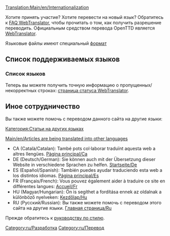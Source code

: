 [[Translation:Main/en/Internationalization]]

Хотите принять участие? Хотите перевести на новый язык? Обратитесь к [http://translator.openttd.org/en/faq FAQ WebTranslator], чтобы прочитать о том, как получить разрешение переводить. Официальным средством перевода OpenTTD является [[Main/en/WebTranslator3|WebTranslator]].

Языковые файлы имеют специальный [[Main/ru/Формат lang-файлов|формат]]

=='''Список поддерживаемых языков'''==

==='''Список языков'''===
Теперь вы можете получить точную информацию о пропущенных/некорректных строках: 
[http://translator.openttd.org/status страница статуса WebTranslator].

=='''Иное сотрудничество'''==
Вы также можете помочь с переводом данного сайта на другие языки:

[[Category/en/Articles in other languages|Категория:Статьи на других языках]]

[[Main/en/Articles are being translated into other languages]]

*CA (Català/Catalan): També pots col·laborar traduïnt aquesta web a altres llengües. [[Main/ca/Pàgina principal|Pàgina principal/Ca]] 
*DE (Deutsch/German): Sie können auch mit der Übersetzung dieser Website in verschiedene Sprachen zu helfen. [[Main/de/Startseite|Startseite/De]]
*ES (Español/Spanish): También puedes ayudar traduciendo esta web a los distintos idiomas. [[Main/es/Página principal|Página principal/Es]]
*FR (Français/French): Vous pouvez également aider à traduire ce site en différentes langues: [[Main/fr/Accueil|Accueil/Fr]]
*HU (Magyar/Hungarian): Ön is segíthet a fordítása ennek az oldalnak a különböző nyelveken: [[Main/hu/Kezdőlap|Kezdőlap/Hu]]
*RU (Русский/Russian): Вы также можете помочь с переводом этого сайта на другие языки. [[Main/ru/Главная страница|Главная страница/Ru]]

Прежде обратитесь к [[Main/en/Manual of Style#Non-english pages|руководству по стилю]].

[[Category:ru/Разработка]][[Category:ru/Перевод]]